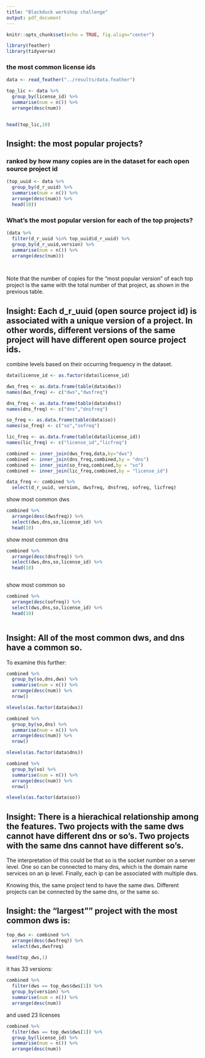 ```yaml
---
title: "Blackduck workshop challenge"
output: pdf_document
---
```


```r
knitr::opts_chunk$set(echo = TRUE, fig.align="center")

library(feather)
library(tidyverse)


```

### the most common license ids

```r
data <- read_feather("../results/data.feather")

top_lic <- data %>% 
  group_by(license_id) %>% 
  summarise(num = n()) %>% 
  arrange(desc(num))


head(top_lic,10)
```

## Insight: the most popular projects? 
### ranked by how many copies are in the dataset for each open source project id

```r

(top_uuid <- data %>% 
  group_by(d_r_uuid) %>% 
  summarise(num = n()) %>% 
  arrange(desc(num)) %>% 
  head(10))

```

### What's the most popular version for each of the top projects?

```r

(data %>% 
  filter(d_r_uuid %in% top_uuid$d_r_uuid) %>% 
  group_by(d_r_uuid,version) %>% 
  summarise(num = n()) %>% 
  arrange(desc(num)))

  
```

Note that the number of copies for the "most popular version" of each top project is the same with the total number of that project, as shown in the previous table.

## Insight: Each d_r_uuid (open source project id) is associated with a unique version of a project. In other words, different versions of the same project will have different open source project ids.

combine levels based on their occurring frequency in the dataset.

```r
data$license_id <- as.factor(data$license_id)

dws_freq <- as.data.frame(table(data$dws))
names(dws_freq) <- c("dws","dwsfreq")

dns_freq <- as.data.frame(table(data$dns))
names(dns_freq) <- c("dns","dnsfreq")

so_freq <- as.data.frame(table(data$so))
names(so_freq) <- c("so","sofreq")

lic_freq <- as.data.frame(table(data$license_id))
names(lic_freq) <- c("license_id","licfreq")

combined <- inner_join(dws_freq,data,by="dws")
combined <- inner_join(dns_freq,combined,by = "dns")
combined <- inner_join(so_freq,combined,by = "so")
combined <- inner_join(lic_freq,combined,by = "license_id")

data_freq <- combined %>% 
  select(d_r_uuid, version, dwsfreq, dnsfreq, sofreq, licfreq)
```


show most common dws

```r
combined %>% 
  arrange(desc(dwsfreq)) %>% 
  select(dws,dns,so,license_id) %>% 
  head(10)
```

show most common dns
```r
combined %>% 
  arrange(desc(dnsfreq)) %>% 
  select(dws,dns,so,license_id) %>% 
  head(10)



```

show most common so
```r
combined %>% 
  arrange(desc(sofreq)) %>% 
  select(dws,dns,so,license_id) %>% 
  head(10)



```

## Insight: All of the most common dws, and dns have a common so.

To examine this further:

```r
combined %>% 
  group_by(so,dns,dws) %>% 
  summarise(num = n()) %>% 
  arrange(desc(num)) %>% 
  nrow()

nlevels(as.factor(data$dws))
```

```r
combined %>% 
  group_by(so,dns) %>% 
  summarise(num = n()) %>% 
  arrange(desc(num)) %>% 
  nrow()

nlevels(as.factor(data$dns))
```

```r
combined %>% 
  group_by(so) %>% 
  summarise(num = n()) %>% 
  arrange(desc(num)) %>% 
  nrow()

nlevels(as.factor(data$so))
```

## Insight: There is a hierachical relationship among the features. Two projects with the same dws cannot have different dns or so's. Two projects with the same dns cannot have different so's. 

The interpretation of this could be that so is the socket number on a server level. One so can be connected to many dns, which is the domain name services on an ip level. Finally, each ip can be associated with multiple dws.

Knowing this, the same project tend to have the same dws. Different projects can be connected by the same dns, or the same so.

## Insight: the "largest"" project with the most common dws is:
```r
top_dws <- combined %>% 
  arrange(desc(dwsfreq)) %>% 
  select(dws,dwsfreq)

head(top_dws,1)

```

it has 33 versions:

```r
combined %>% 
  filter(dws == top_dws$dws[1]) %>% 
  group_by(version) %>% 
  summarise(num = n()) %>% 
  arrange(desc(num))
```

and used 23 licenses

```r
combined %>% 
  filter(dws == top_dws$dws[1]) %>% 
  group_by(license_id) %>% 
  summarise(num = n()) %>% 
  arrange(desc(num))
```



